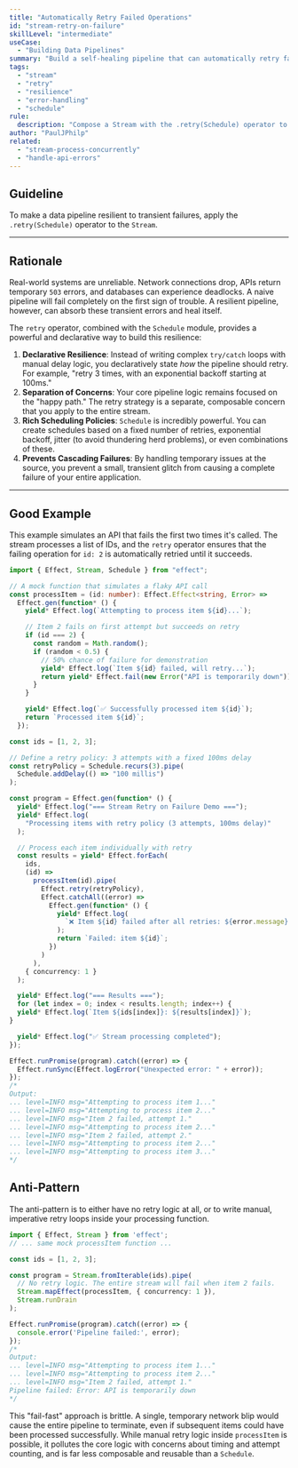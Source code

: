 ```yaml
---
title: "Automatically Retry Failed Operations"
id: "stream-retry-on-failure"
skillLevel: "intermediate"
useCase:
  - "Building Data Pipelines"
summary: "Build a self-healing pipeline that can automatically retry failed processing steps using a configurable backoff strategy."
tags:
  - "stream"
  - "retry"
  - "resilience"
  - "error-handling"
  - "schedule"
rule:
  description: "Compose a Stream with the .retry(Schedule) operator to automatically recover from transient failures."
author: "PaulJPhilp"
related:
  - "stream-process-concurrently"
  - "handle-api-errors"
---
```


## Guideline

To make a data pipeline resilient to transient failures, apply the `.retry(Schedule)` operator to the `Stream`.

---

## Rationale

Real-world systems are unreliable. Network connections drop, APIs return temporary `503` errors, and databases can experience deadlocks. A naive pipeline will fail completely on the first sign of trouble. A resilient pipeline, however, can absorb these transient errors and heal itself.

The `retry` operator, combined with the `Schedule` module, provides a powerful and declarative way to build this resilience:

1.  **Declarative Resilience**: Instead of writing complex `try/catch` loops with manual delay logic, you declaratively state *how* the pipeline should retry. For example, "retry 3 times, with an exponential backoff starting at 100ms."
2.  **Separation of Concerns**: Your core pipeline logic remains focused on the "happy path." The retry strategy is a separate, composable concern that you apply to the entire stream.
3.  **Rich Scheduling Policies**: `Schedule` is incredibly powerful. You can create schedules based on a fixed number of retries, exponential backoff, jitter (to avoid thundering herd problems), or even combinations of these.
4.  **Prevents Cascading Failures**: By handling temporary issues at the source, you prevent a small, transient glitch from causing a complete failure of your entire application.

---

## Good Example

This example simulates an API that fails the first two times it's called. The stream processes a list of IDs, and the `retry` operator ensures that the failing operation for `id: 2` is automatically retried until it succeeds.

````typescript
import { Effect, Stream, Schedule } from "effect";

// A mock function that simulates a flaky API call
const processItem = (id: number): Effect.Effect<string, Error> =>
  Effect.gen(function* () {
    yield* Effect.log(`Attempting to process item ${id}...`);

    // Item 2 fails on first attempt but succeeds on retry
    if (id === 2) {
      const random = Math.random();
      if (random < 0.5) {
        // 50% chance of failure for demonstration
        yield* Effect.log(`Item ${id} failed, will retry...`);
        return yield* Effect.fail(new Error("API is temporarily down"));
      }
    }

    yield* Effect.log(`✅ Successfully processed item ${id}`);
    return `Processed item ${id}`;
  });

const ids = [1, 2, 3];

// Define a retry policy: 3 attempts with a fixed 100ms delay
const retryPolicy = Schedule.recurs(3).pipe(
  Schedule.addDelay(() => "100 millis")
);

const program = Effect.gen(function* () {
  yield* Effect.log("=== Stream Retry on Failure Demo ===");
  yield* Effect.log(
    "Processing items with retry policy (3 attempts, 100ms delay)"
  );

  // Process each item individually with retry
  const results = yield* Effect.forEach(
    ids,
    (id) =>
      processItem(id).pipe(
        Effect.retry(retryPolicy),
        Effect.catchAll((error) =>
          Effect.gen(function* () {
            yield* Effect.log(
              `❌ Item ${id} failed after all retries: ${error.message}`
            );
            return `Failed: item ${id}`;
          })
        )
      ),
    { concurrency: 1 }
  );

  yield* Effect.log("=== Results ===");
  for (let index = 0; index < results.length; index++) {
  yield* Effect.log(`Item ${ids[index]}: ${results[index]}`);
}

  yield* Effect.log("✅ Stream processing completed");
});

Effect.runPromise(program).catch((error) => {
  Effect.runSync(Effect.logError("Unexpected error: " + error));
});
/*
Output:
... level=INFO msg="Attempting to process item 1..."
... level=INFO msg="Attempting to process item 2..."
... level=INFO msg="Item 2 failed, attempt 1."
... level=INFO msg="Attempting to process item 2..."
... level=INFO msg="Item 2 failed, attempt 2."
... level=INFO msg="Attempting to process item 2..."
... level=INFO msg="Attempting to process item 3..."
*/

````

## Anti-Pattern

The anti-pattern is to either have no retry logic at all, or to write manual, imperative retry loops inside your processing function.

````typescript
import { Effect, Stream } from 'effect';
// ... same mock processItem function ...

const ids = [1, 2, 3];

const program = Stream.fromIterable(ids).pipe(
  // No retry logic. The entire stream will fail when item 2 fails.
  Stream.mapEffect(processItem, { concurrency: 1 }),
  Stream.runDrain
);

Effect.runPromise(program).catch((error) => {
  console.error('Pipeline failed:', error);
});
/*
Output:
... level=INFO msg="Attempting to process item 1..."
... level=INFO msg="Attempting to process item 2..."
... level=INFO msg="Item 2 failed, attempt 1."
Pipeline failed: Error: API is temporarily down
*/
````

This "fail-fast" approach is brittle. A single, temporary network blip would cause the entire pipeline to terminate, even if subsequent items could have been processed successfully. While manual retry logic inside `processItem` is possible, it pollutes the core logic with concerns about timing and attempt counting, and is far less composable and reusable than a `Schedule`.